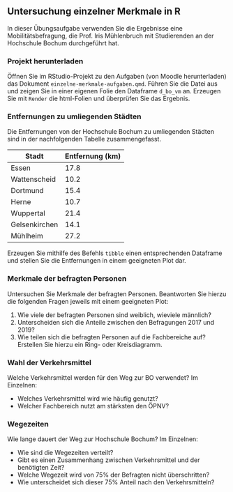 ## Untersuchung einzelner Merkmale in R

In dieser Übungsaufgabe verwenden Sie die Ergebnisse eine Mobilitätsbefragung, die Prof. Iris Mühlenbruch mit Studierenden an der Hochschule Bochum durchgeführt hat.

### Projekt herunterladen

Öffnen Sie im RStudio-Projekt zu den Aufgaben (von Moodle herunterladen) das Dokument `einzelne-merkmale-aufgaben.qmd`. Führen Sie die Datei aus und zeigen Sie in einer eigenen Folie den Dataframe `d_bo_vm` an. Erzeugen Sie mit `Render` die html-Folien und überprüfen Sie das Ergebnis.

### Entfernungen zu umliegenden Städten

Die Entfernungen von der Hochschule Bochum zu umliegenden Städten sind in der nachfolgenden Tabelle zusammengefasst.

| Stadt         | Entfernung (km) |
|---------------|-----------------|
| Essen         | 17.8            |
| Wattenscheid  | 10.2            |
| Dortmund      | 15.4            |
| Herne         | 10.7            |
| Wuppertal     | 21.4            |
| Gelsenkirchen | 14.1            |
| Mühlheim      | 27.2            |

Erzeugen Sie mithilfe des Befehls `tibble` einen entsprechenden Dataframe und stellen Sie die Entfernungen in einem geeigneten Plot dar.

### Merkmale der befragten Personen

Untersuchen Sie Merkmale der befragten Personen. Beantworten Sie hierzu die folgenden Fragen jeweils mit einem geeigneten Plot:

1.  Wie viele der befragten Personen sind weiblich, wieviele männlich?
1.  Unterscheiden sich die Anteile zwischen den Befragungen 2017 und 2019?
1.  Wie teilen sich die befragten Personen auf die Fachbereiche auf? Erstellen Sie hierzu ein Ring- oder Kreisdiagramm.

### Wahl der Verkehrsmittel

Welche Verkehrsmittel werden für den Weg zur BO verwendet? Im Einzelnen:

-   Welches Verkehrsmittel wird wie häufig genutzt?
-   Welcher Fachbereich nutzt am stärksten den ÖPNV?

### Wegezeiten

Wie lange dauert der Weg zur Hochschule Bochum? Im Einzelnen:

-   Wie sind die Wegezeiten verteilt?
-   Gibt es einen Zusammenhang zwischen Verkehrsmittel und der benötigten Zeit?
-   Welche Wegezeit wird von 75% der Befragten nicht überschritten?
-   Wie unterscheidet sich dieser 75% Anteil nach den Verkehrsmitteln?
